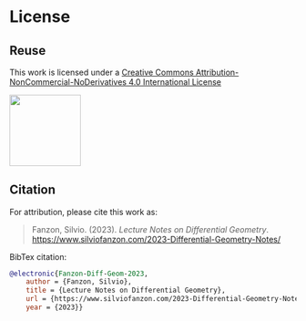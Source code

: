 # License {.unnumbered}

## Reuse {.unnumbered}

This work is licensed under a 
[Creative Commons Attribution-NonCommercial-NoDerivatives 4.0 International License](http://creativecommons.org/licenses/by-nc-nd/4.0/)



![](/images/by-nc-nd.png){width=1.3in}



## Citation {.unnumbered}

For attribution, please cite this work as:

> Fanzon, Silvio. (2023). *Lecture Notes on Differential Geometry*.  
[https://www.silviofanzon.com/2023-Differential-Geometry-Notes/](https://www.silviofanzon.com/2023-Differential-Geometry-Notes/)


BibTex citation:


```bibtex
@electronic{Fanzon-Diff-Geom-2023,
	author = {Fanzon, Silvio},
	title = {Lecture Notes on Differential Geometry},
	url = {https://www.silviofanzon.com/2023-Differential-Geometry-Notes/},
	year = {2023}}
```